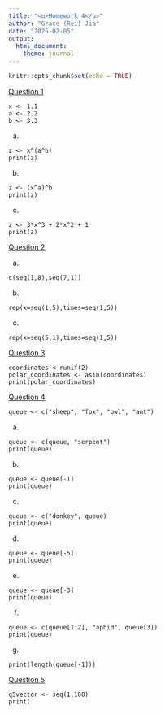 ```yaml
---
title: "<u>Homework 4</u>"
author: "Grace (Rei) Jia"
date: "2025-02-05"
output: 
  html_document:
    theme: journal
---
```


```r
knitr::opts_chunk$set(echo = TRUE)
```

<u>Question 1</u>
```
x <- 1.1
a <- 2.2
b <- 3.3
```
a)
```
z <- x^(a^b)
print(z)
```

b)
```
z <- (x^a)^b
print(z)
```

c)
```
z <- 3*x^3 + 2*x^2 + 1
print(z)

```

<u>Question 2</u>

a)
```
c(seq(1,8),seq(7,1))
```

b)
```
rep(x=seq(1,5),times=seq(1,5))
```

c)
```
rep(x=seq(5,1),times=seq(1,5))
```

<u>Question 3</u>
```
coordinates <-runif(2)
polar_coordinates <- asin(coordinates)
print(polar_coordinates)
```

<u>Question 4</u>
```
queue <- c("sheep", "fox", "owl", "ant")

```

a)
```
queue <- c(queue, "serpent")
print(queue)
```

b)
```
queue <- queue[-1]
print(queue)
```

c)
```
queue <- c("donkey", queue)
print(queue)
```

d)
```
queue <- queue[-5]
print(queue)
```

e)
```
queue <- queue[-3]
print(queue)
```

f)
```
queue <- c(queue[1:2], "aphid", queue[3])
print(queue)
```
g)
```
print(length(queue[-1]))
```

<u>Question 5</u>
```
q5vector <- seq(1,100)
print(
```
